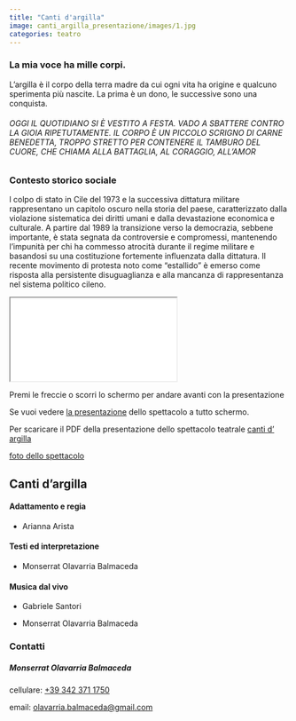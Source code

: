 ```yaml
---
title: "Canti d'argilla"
image: canti_argilla_presentazione/images/1.jpg
categories: teatro
---
```


### La mia voce ha mille corpi.

L'argilla è il corpo della terra madre da cui ogni vita ha origine e qualcuno sperimenta più nascite. La prima è un dono, le successive sono una conquista.

###### OGGI IL QUOTIDIANO SI È VESTITO A FESTA. VADO A SBATTERE CONTRO LA GIOIA RIPETUTAMENTE. IL CORPO È UN PICCOLO SCRIGNO DI CARNE BENEDETTA, TROPPO STRETTO PER CONTENERE IL TAMBURO DEL CUORE, CHE CHIAMA ALLA BATTAGLIA, AL CORAGGIO, ALL'AMOR

### Contesto storico sociale

l colpo di stato in Cile del 1973 e la successiva dittatura militare rappresentano un capitolo oscuro nella storia del paese, caratterizzato dalla violazione sistematica dei diritti umani e dalla devastazione economica e culturale. A partire dal 1989 la transizione verso la democrazia, sebbene importante, è stata segnata da controversie e compromessi, mantenendo l'impunità per chi ha commesso atrocità durante il regime militare e basandosi su una costituzione fortemente influenzata dalla dittatura. Il recente movimento di protesta noto come "estallido" è emerso come risposta alla persistente disuguaglianza e alla mancanza di rappresentanza nel sistema politico cileno.

```{=html}
<iframe class="slide-deck" src="canti_argilla_presentazione/"   ></iframe>
```
Premi le freccie o scorri lo schermo per andare avanti con la presentazione

Se vuoi vedere [la presentazione](canti_argilla_presentazione/){target="_blank"} dello spettacolo a tutto schermo.

Per scaricare il PDF della presentazione dello spettacolo teatrale [canti d' argilla](canti_argilla_presentazione/canti_argilla_presentazione.pdf)

[foto dello spettacolo](foto_canti_argilla/)

## Canti d'argilla

#### Adattamento e regia 

-   Arianna Arista

#### Testi ed interpretazione 

-   Monserrat Olavarria Balmaceda

#### Musica dal vivo

-   Gabriele Santori

-   Monserrat Olavarria Balmaceda

### Contatti

##### **Monserrat Olavarria Balmaceda**

cellulare: [+39 342 371 1750](tel:+393423711750)

email: [olavarria.balmaceda\@gmail.com](mailto:olavarria.balmaceda@gmail.com)
